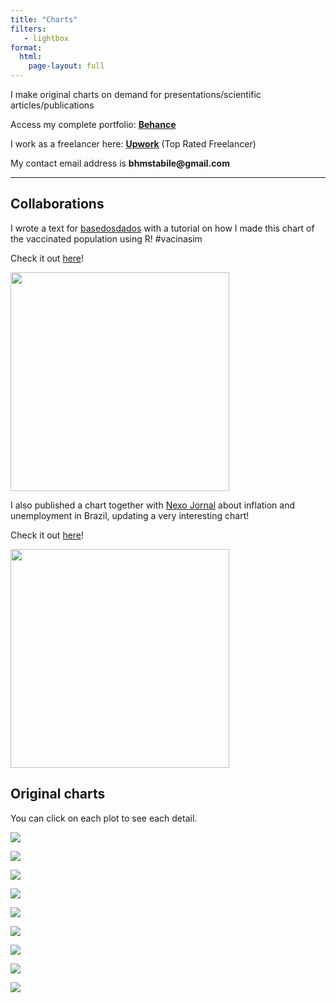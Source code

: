 ```yaml
---
title: "Charts"
filters:
   - lightbox
format: 
  html:
    page-layout: full
---
```


I make original charts on demand for presentations/scientific articles/publications

Access my complete portfolio: [**Behance**](https://www.behance.net/gallery/136021485/Data-Visualization-Portfolio)

I work as a freelancer here: [**Upwork**](https://www.upwork.com/freelancers/~01b609b6016a32f6c6) (Top Rated Freelancer)

My contact email address is **bhmstabile\@gmail.com**

------------------------------------------------------------------------

## Collaborations 

I wrote a text for [basedosdados](https://basedosdados.org/) with a tutorial on how I made this chart of the vaccinated population using R! #vacinasim

Check it out [here](https://medium.com/basedosdados/analisando-dados-de-vacina%C3%A7%C3%A3o-contra-covid-19-com-a-bd-49fe3db8c7f4)!

![](figures/charts-vaccines.png){.lightbox fig-align="center" width="350"}

I also published a chart together with [Nexo Jornal](nexojornal.com.br/) about inflation and unemployment in Brazil, updating a very interesting chart!

Check it out [here](https://www.nexojornal.com.br/grafico/2022/05/16/Infla%C3%A7%C3%A3o-e-desemprego-batem-recorde-e-passam-de-10-no-Brasil)!

![](figures/charts-nexo.png){.lightbox fig-align="center" width="350"}

## Original charts

You can click on each plot to see each detail.

```{=html}
<style>
  .quarto-figure {
    position: relative;
    margin-right: 10px;
    margin-left: 10px;
  }
</style>
```

::: {layout-ncol="2"}
![](figures/charts/scatter-nfl.png){.lightbox group="my-gallery"}

![](figures/charts/ttt-nfl.png){.lightbox group="my-gallery"}

![](figures/charts/epa-career-nfl.png){.lightbox group="my-gallery"}

![](figures/charts/slope-nfl.png){.lightbox group="my-gallery"}

![](figures/charts/density-nfl.png){.lightbox group="my-gallery"}

![](figures/charts/elephant.png){.lightbox group="my-gallery"}

![](figures/charts/election-star.png){.lightbox group="my-gallery"}

![](figures/charts/drink-owid.png){.lightbox group="my-gallery"}
:::

::: {layout-ncol="1"}
![](figures/charts/starwars.png){.lightbox group="my-gallery2"}
:::